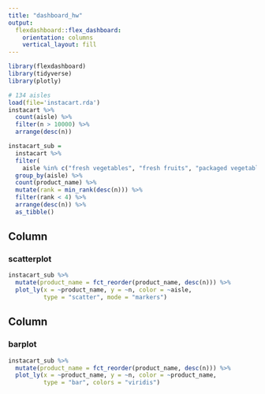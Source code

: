 ```yaml
---
title: "dashboard_hw"
output: 
  flexdashboard::flex_dashboard:
    orientation: columns
    vertical_layout: fill
---
```


```r
library(flexdashboard)
library(tidyverse)
library(plotly)
```


```r
# 134 aisles
load(file='instacart.rda')
instacart %>% 
  count(aisle) %>% 
  filter(n > 10000) %>% 
  arrange(desc(n))

instacart_sub = 
  instacart %>% 
  filter(
    aisle %in% c("fresh vegetables", "fresh fruits", "packaged vegetables fruits")) %>% 
  group_by(aisle) %>% 
  count(product_name) %>% 
  mutate(rank = min_rank(desc(n))) %>% 
  filter(rank < 4) %>% 
  arrange(desc(n)) %>% 
  as_tibble()

```


Column {data-width=650}
-----------------------------------------------------------------------

### scatterplot

```r
instacart_sub %>% 
  mutate(product_name = fct_reorder(product_name, desc(n))) %>% 
  plot_ly(x = ~product_name, y = ~n, color = ~aisle, 
          type = "scatter", mode = "markers")
```

Column {data-width=350}
-----------------------------------------------------------------------

### barplot

```r
instacart_sub %>% 
  mutate(product_name = fct_reorder(product_name, desc(n))) %>% 
  plot_ly(x = ~product_name, y = ~n, color = ~product_name, 
          type = "bar", colors = "viridis")
```


